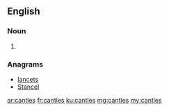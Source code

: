 ==English==

===Noun===
{{head|en}}

# {{plural of|cantle}}

===Anagrams===
* [[lancets#English|lancets]]
* [[Stancel#English|Stancel]]

[[ar:cantles]]
[[fr:cantles]]
[[ku:cantles]]
[[mg:cantles]]
[[my:cantles]]